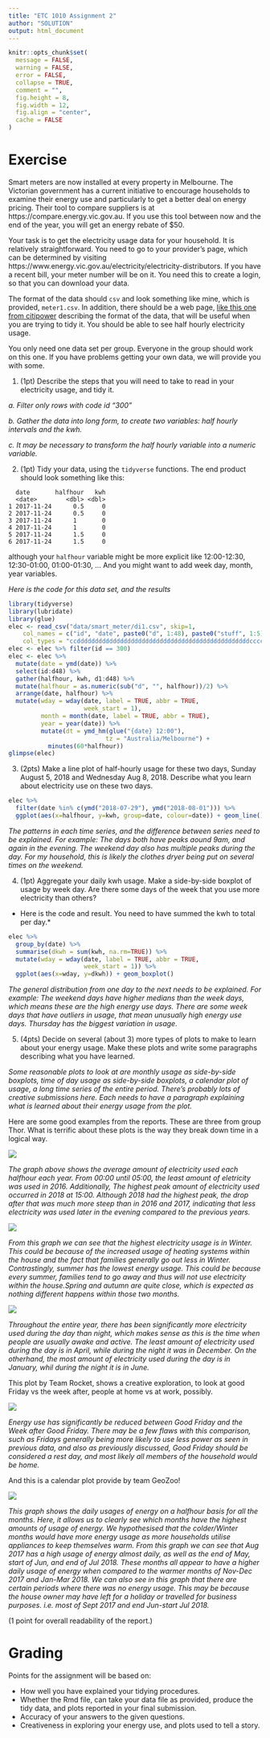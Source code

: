 ```yaml
---
title: "ETC 1010 Assignment 2"
author: "SOLUTION"
output: html_document
---
```


```r
knitr::opts_chunk$set(
  message = FALSE,
  warning = FALSE,
  error = FALSE, 
  collapse = TRUE,
  comment = "",
  fig.height = 8,
  fig.width = 12,
  fig.align = "center",
  cache = FALSE
)
```

# Exercise

Smart meters are now installed at every property in Melbourne. The Victorian government has a current initiative to encourage households to examine their energy use and particularly to get a better deal on energy pricing. Their tool to compare suppliers is at https://compare.energy.vic.gov.au. If you use this tool between now and the end of the year, you will get an energy rebate of $50.

Your task is to get the electricity usage data for your household. It is relatively straightforward. You need to go to your provider's page, which can be determined by visiting https://www.energy.vic.gov.au/electricity/electricity-distributors. If you have a recent bill, your meter number will be on it. You need this to create a login, so that you can download your data. 

The format of the data should `csv` and look something like mine, which is provided, `meter1.csv`. In addition, there should be a web page, [like this one from citipower](https://customermeterdata.portal.powercor.com.au/customermeterdata/articles/Question/A12-How-do-I-read-the-detailed-report?retURL=%2Fcustomermeterdata%2Fapex%2FCADArticleList&popup=true) describing the format of the data, that will be useful when you are trying to tidy it. You should be able to see half hourly electricity usage. 

You only need one data set per group. Everyone in the group should work on this one. If you have problems getting your own data, we will provide you with some. 

1. (1pt) Describe the steps that you will need to take to read in your electricity usage, and tidy it. 

*a. Filter only rows with code id "300"*

*b. Gather the data into long form, to create two variables: half hourly intervals and the kwh.*

*c. It may be necessary to transform the half hourly variable into a numeric variable.*

2. (1pt) Tidy your data, using the `tidyverse` functions. The end product should look something like this:

```
  date       halfhour   kwh
  <date>        <dbl> <dbl>
1 2017-11-24      0.5     0
2 2017-11-24      0.5     0
3 2017-11-24      1       0
4 2017-11-24      1       0
5 2017-11-24      1.5     0
6 2017-11-24      1.5     0
```

although your `halfhour` variable might be more explicit like 12:00-12:30, 12:30-01:00, 01:00-01:30, ... And you might want to add week day, month, year variables. 

*Here is the code for this data set, and the results*

```r
library(tidyverse)
library(lubridate)
library(glue)
elec <- read_csv("data/smart_meter/di1.csv", skip=1, 
    col_names = c("id", "date", paste0("d", 1:48), paste0("stuff", 1:5)), 
    col_types = "ccddddddddddddddddddddddddddddddddddddddddddddddddccccc")
elec <- elec %>% filter(id == 300) 
elec <- elec %>%
  mutate(date = ymd(date)) %>%
  select(id:d48) %>%
  gather(halfhour, kwh, d1:d48) %>%
  mutate(halfhour = as.numeric(sub("d", "", halfhour))/2) %>%
  arrange(date, halfhour) %>%
  mutate(wday = wday(date, label = TRUE, abbr = TRUE, 
                     week_start = 1),
         month = month(date, label = TRUE, abbr = TRUE),
         year = year(date)) %>%
         mutate(dt = ymd_hm(glue("{date} 12:00"), 
                           tz = "Australia/Melbourne") +
           minutes(60*halfhour))
glimpse(elec)
```

3. (2pts) Make a line plot of half-hourly usage for these two days, Sunday August 5, 2018 and Wednesday Aug 8, 2018. Describe what you learn about electricity use on these two days. 

```r
elec %>% 
  filter(date %in% c(ymd("2018-07-29"), ymd("2018-08-01"))) %>%
  ggplot(aes(x=halfhour, y=kwh, group=date, colour=date)) + geom_line()
```

*The patterns in each time series, and the difference between series need to be explained. For example: The days both have peaks aound 9am, and again in the evening. The weekend day also has multiple peaks during the day. For my household, this is likely the clothes dryer being put on several times on the weekend.*

4. (1pt) Aggregate your daily kwh usage. Make a side-by-side boxplot of usage by week day. Are there some days of the week that you use more electricity than others?

* Here is the code and result. You need to have summed the kwh to total per day.*

```r
elec %>% 
  group_by(date) %>%
  summarise(dkwh = sum(kwh, na.rm=TRUE)) %>%
  mutate(wday = wday(date, label = TRUE, abbr = TRUE, 
                     week_start = 1)) %>%
  ggplot(aes(x=wday, y=dkwh)) + geom_boxplot()
```

*The general distribution from one day to the next needs to be explained. For example: The weekend days have higher medians than the week days, which means these are the high energy use days. There are some week days that have outliers in usage, that mean unusually high energy use days. Thursday has the biggest variation in usage.*

5. (4pts) Decide on several (about 3) more types of plots to make to learn about your energy usage. Make these plots and write some paragraphs describing what you have learned. 

*Some reasonable plots to look at are monthly usage as side-by-side boxplots, time of day usage as side-by-side boxplots, a calendar plot of usage, a long time series of the entire period. There's probably lots of creative submissions here. Each needs to have a paragraph explaining what is learned about their energy usage from the plot.*

Here are some good examples from the reports. These are three from group Thor. What is terrific about these plots is the way they break down time in a logical way. 

![](assignment2_plots/thor1.png)

*The graph above shows the average amount of electricity used each halfhour each year. From 00:00 until 05:00, the least amount of eletricity was used in 2016. Additionally, The highest peak amount of electricity used occurred in 2018 at 15:00. Although 2018 had the highest peak, the drop after that was much more steep than in 2016 and 2017, indicating that less electricity was used later in the evening compared to the previous years.*

![](assignment2_plots/thor2.png)

*From this graph we can see that the highest electricity usage is in Winter. This could be because of the increased usage of heating systems within the house and the fact that families generally go out less in Winter. Contrastingly, summer has the lowest energy usage. This could be because every summer, families tend to go away and thus will not use electricity within the house.Spring and autumn are quite close, which is expected as nothing different happens within those two months.*

![](assignment2_plots/thor3.png)

*Throughout the entire year, there has been significantly more electricity used during the day than night, which makes sense as this is the time when people are usually awake and active. The least amount of electricity used during the day is in April, while during the night it was in December. On the otherhand, the most amount of electricity used during the day is in January, whil during the night it is in June.*

This plot by Team Rocket, shows a creative exploration, to look at good Friday vs the week after, people at home vs at work, possibly.


![](assignment2_plots/teamrocket1.png)

*Energy use has significantly be reduced between Good Friday and the Week after Good Friday. There may be a few flaws with this comparison, such as Fridays generally being more likely to use less power as seen in previous data, and also as previously discussed, Good Friday should be considered a rest day, and most likely all members of the household would be home.*

And this is a calendar plot provide by team GeoZoo!

![](assignment2_plots/geozoo.png)

*This graph shows the daily usages of energy on a halfhour basis for all the months. Here, it allows us to clearly see which months have the highest amounts of usage of energy. We hypothesised that the colder/Winter months would have more energy usage as more households utilise appliances to keep themselves warm. From this graph we can see that Aug 2017 has a high usage of energy almost daily, as well as the end of May, start of Jun, and end of Jul 2018. These months all appear to have a higher daily usage of energy when compared to the warmer months of Nov-Dec 2017 and Jan-Mar 2018. We can also see in this graph that there are certain periods where there was no energy usage. This may be because the house owner may have left for a holiday or travelled for business purposes. i.e. most of Sept 2017 and end Jun-start Jul 2018.*

(1 point for overall readability of the report.)

# Grading

Points for the assignment will be based on:

- How well you have explained your tidying procedures.
- Whether the Rmd file, can take your data file as provided,  produce the tidy data, and plots reported in your final submission.
- Accuracy of your answers to the given questions. 
- Creativeness in exploring your energy use, and plots used to tell a story. 
